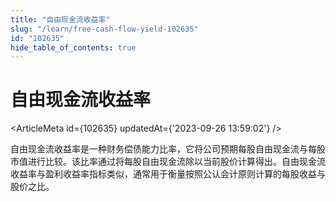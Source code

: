 ```yaml
---
title: "自由现金流收益率"
slug: "/learn/free-cash-flow-yield-102635"
id: "102635"
hide_table_of_contents: true
---
```



# 自由现金流收益率

<ArticleMeta id={102635} updatedAt={'2023-09-26 13:59:02'} />
<div className='border-solid border-b border-t-0 my-4 border-[var(--ifm-color-gray-300)]' />

自由现金流收益率是一种财务偿债能力比率，它将公司预期每股自由现金流与每股市值进行比较。该比率通过将每股自由现金流除以当前股价计算得出。自由现金流收益率与盈利收益率指标类似，通常用于衡量按照公认会计原则计算的每股收益与股价之比。
